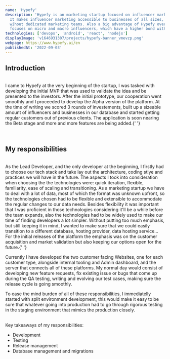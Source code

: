 ```yaml
---
name: 'Hypefy'
description: 'Hypefy is an marketing startup focused on influencer marketing.
  It makes influencer marketing accessible to businesses of all sizes, with or
  wihout dedicated marketing teams. Also a big advantage of Hypefy over its competitors is that it
  focuses on micro and macro influencers, which have a higher bond with their audience but usually get left out of the marketing campaigns.'
technologies: ['devops', 'android', 'react', 'nodejs']
displayImage: 'v1646931307/projects/hypefy-banner_vmevzp.png'
webpage: https://www.hypefy.ai/en
publishedAt: '2022-09-03'
---
```


## Introduction

<br />I came to Hypefy at the very beginning of the startup, I was tasked with
developing the initial MVP that was used to validate the idea and be presented
to the investors. After the initial prototype, our cooperation went smoothly and
I proceeded to develop the Alpha version of the platform. At the time of writing
we scored 3 rounds of investements, built up a sizeable amount of influencers
and businesses in our database and started getting regular customers out of
previous clients. The application is soon nearing the Beta stage and more and
more features are being added.{' '}

<br />

## My responsibilities

<br />
As the Lead Developer, and the only developer at the beginning, I firstly had to
choose our tech stack and take lay out the architecture, coding stlye and practices
we will have in the future. The aspects I took into consideration when choosing the
the technologies were: quick iteration, flexible, familiarity, ease of scaling and
transitioning. As a marketing startup we have to deal with a lot of data, most of
which the format was unknown upfront, so the technologies chosen had to be flexible
and extensible to accommodate the regular changes to our data needs. Besides flexibility
it was important that I was proficient in those technologies considering it'll be
a while before the team expands, also the technologies had to be widely used to make
our time of finding developers a lot simpler. Without putting too much emphasis,
but still keeping it in mind, I wanted to make sure that we could easily transition
to a different database, hosting provider, data hosting service... For the initial
releases of the platform the emphasis was on the customer acquisition and market
validation but also keeping our options open for the future.{' '}

<br />

Currently I have developed the two customer facing Websites, one for each customer type, alongside internal tooling and Admin dashboard, and the server that connects all of these platforms. My normal day would consist of developing new feature requests, fix existing issue or bugs that come up during the QA testing, writing and evolving our test cases, making sure the release cycle is going smoothly.

To ease the mind burden of all of these responsibilities, I immediatelly started with split environment development, this would make it easy to be sure that whatever going into production had to go through rigorous testing in the staging environment that mimics the production closely.

<br />
Key takeaways of my responsibilities:
<br />

- Development
- Testing
- Release management
- Database management and migrations
